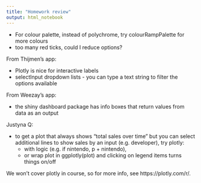 ```yaml
---
title: "Homework review"
output: html_notebook
---
```


* For colour palette, instead of polychrome, try colourRampPalette for more colours
* too many red ticks, could I reduce options?

From Thijmen's app:

* Plotly is nice for interactive labels
* selectInput dropdown lists - you can type a text string to filter the options available

From Weezay's app:

* the shiny dashboard package has info boxes that return values from data as an output

Justyna Q:

* to get a plot that always shows "total sales over time" but you can select additional lines to show sales by an input (e.g. developer), try plotly:
  * with logic (e.g. if nintendo, p + nintendo),
  * or wrap plot in ggplotly(plot) and clicking on legend items turns things on/off
  
We won't cover plotly in course, so for more info, see https://plotly.com/r/.
